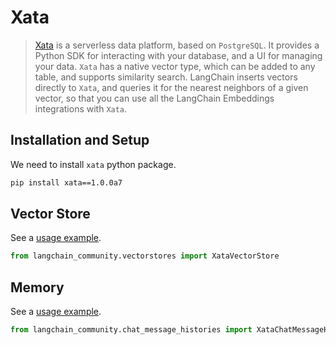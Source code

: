 # Xata

> [Xata](https://xata.io) is a serverless data platform, based on `PostgreSQL`.
> It provides a Python SDK for interacting with your database, and a UI
> for managing your data.
> `Xata` has a native vector type, which can be added to any table, and
> supports similarity search. LangChain inserts vectors directly to `Xata`,
> and queries it for the nearest neighbors of a given vector, so that you can
> use all the LangChain Embeddings integrations with `Xata`.


## Installation and Setup


We need to install `xata` python package.

```bash
pip install xata==1.0.0a7
```

## Vector Store

See a [usage example](/docs/integrations/vectorstores/xata).

```python
from langchain_community.vectorstores import XataVectorStore
```

## Memory

See a [usage example](/docs/integrations/memory/xata_chat_message_history).

```python
from langchain_community.chat_message_histories import XataChatMessageHistory
```


